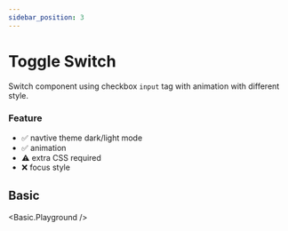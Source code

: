 ```yaml
---
sidebar_position: 3 
---
```




# Toggle Switch

Switch component using checkbox `input` tag  with animation with different style.

### Feature
- ✅ navtive theme dark/light mode
- ✅ animation 
- ⚠️ extra CSS required
- ❌ focus style


## Basic

<Basic.Playground />